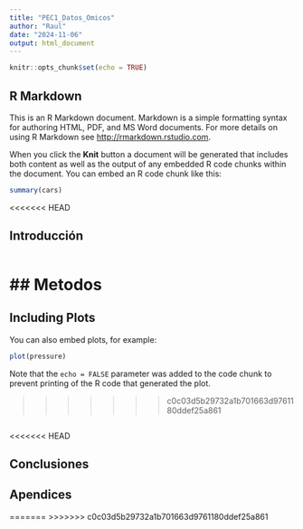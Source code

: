 ```yaml
---
title: "PEC1_Datos_Omicos"
author: "Raul"
date: "2024-11-06"
output: html_document
---
```


```r
knitr::opts_chunk$set(echo = TRUE)
```

## R Markdown

This is an R Markdown document. Markdown is a simple formatting syntax for authoring HTML, PDF, and MS Word documents. For more details on using R Markdown see <http://rmarkdown.rstudio.com>.

When you click the **Knit** button a document will be generated that includes both content as well as the output of any embedded R code chunks within the document. You can embed an R code chunk like this:

```r
summary(cars)
```

<<<<<<< HEAD

## Introducción

```r



```

## Metodos
=======
## Including Plots

You can also embed plots, for example:

```r
plot(pressure)
```

Note that the `echo = FALSE` parameter was added to the code chunk to prevent printing of the R code that generated the plot.

>>>>>>> c0c03d5b29732a1b701663d9761180ddef25a861

```r

```

<<<<<<< HEAD

## Conclusiones



## Apendices




=======
>>>>>>> c0c03d5b29732a1b701663d9761180ddef25a861
